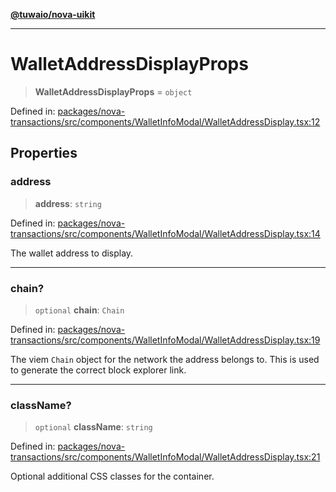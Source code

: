 [**@tuwaio/nova-uikit**](../../../README.md)

***

# WalletAddressDisplayProps

> **WalletAddressDisplayProps** = `object`

Defined in: [packages/nova-transactions/src/components/WalletInfoModal/WalletAddressDisplay.tsx:12](https://github.com/TuwaIO/nova-uikit/blob/20015c9bfce4ecff209b6275296f35799ced635d/packages/nova-transactions/src/components/WalletInfoModal/WalletAddressDisplay.tsx#L12)

## Properties

### address

> **address**: `string`

Defined in: [packages/nova-transactions/src/components/WalletInfoModal/WalletAddressDisplay.tsx:14](https://github.com/TuwaIO/nova-uikit/blob/20015c9bfce4ecff209b6275296f35799ced635d/packages/nova-transactions/src/components/WalletInfoModal/WalletAddressDisplay.tsx#L14)

The wallet address to display.

***

### chain?

> `optional` **chain**: `Chain`

Defined in: [packages/nova-transactions/src/components/WalletInfoModal/WalletAddressDisplay.tsx:19](https://github.com/TuwaIO/nova-uikit/blob/20015c9bfce4ecff209b6275296f35799ced635d/packages/nova-transactions/src/components/WalletInfoModal/WalletAddressDisplay.tsx#L19)

The viem `Chain` object for the network the address belongs to.
This is used to generate the correct block explorer link.

***

### className?

> `optional` **className**: `string`

Defined in: [packages/nova-transactions/src/components/WalletInfoModal/WalletAddressDisplay.tsx:21](https://github.com/TuwaIO/nova-uikit/blob/20015c9bfce4ecff209b6275296f35799ced635d/packages/nova-transactions/src/components/WalletInfoModal/WalletAddressDisplay.tsx#L21)

Optional additional CSS classes for the container.

